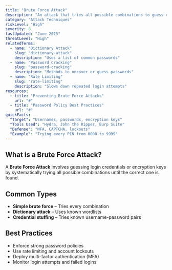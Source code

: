 ```yaml
---
title: "Brute Force Attack"
description: "An attack that tries all possible combinations to guess credentials"
category: "Attack Techniques"
riskLevel: "High"
severity: 8
lastUpdated: "June 2025"
threatLevel: "High"
relatedTerms:
  - name: "Dictionary Attack"
    slug: "dictionary-attack"
    description: "Uses a list of common passwords"
  - name: "Password Cracking"
    slug: "password-cracking"
    description: "Methods to uncover or guess passwords"
  - name: "Rate Limiting"
    slug: "rate-limiting"
    description: "Slows down repeated login attempts"
resources:
  - title: "Preventing Brute Force Attacks"
    url: "#"
  - title: "Password Policy Best Practices"
    url: "#"
quickFacts:
  "Target": "Usernames, passwords, encryption keys"
  "Tools Used": "Hydra, John the Ripper, Burp Suite"
  "Defense": "MFA, CAPTCHA, lockouts"
  "Example": "Trying every PIN from 0000 to 9999"
---
```


## What is a Brute Force Attack?

A **Brute Force Attack** involves guessing login credentials or encryption keys by systematically trying all possible combinations until the correct one is found.

## Common Types

- **Simple brute force** – Tries every combination
- **Dictionary attack** – Uses known wordlists
- **Credential stuffing** – Tries known username-password pairs

## Best Practices

- Enforce strong password policies
- Use rate limiting and account lockouts
- Deploy multi-factor authentication (MFA)
- Monitor login attempts and failed logins
